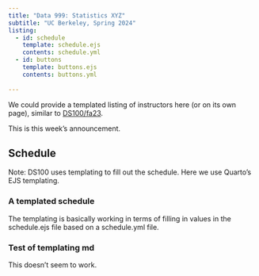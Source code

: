 ```yaml
---
title: "Data 999: Statistics XYZ"
subtitle: "UC Berkeley, Spring 2024"
listing:
  - id: schedule
    template: schedule.ejs
    contents: schedule.yml
  - id: buttons
    template: buttons.ejs
    contents: buttons.yml
    
---
```


::: {#buttons}
:::

We could provide a templated listing of instructors here (or on its own page), similar to [DS100/fa23](https://github.com/DS-100/fa23).

::: {.callout-note title="Announcement"}
This is this week's announcement.
:::

## Schedule

Note: DS100 uses templating to fill out the schedule. Here we use Quarto's EJS templating.


### A templated schedule

The templating is basically working in terms of filling in values in the schedule.ejs file based on a schedule.yml file. 

::: {#schedule}
:::


### Test of templating md

This doesn't seem to work.


::: {#test}
:::
